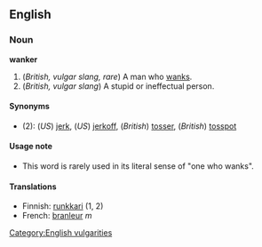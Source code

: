 ==English==
===Noun===
'''wanker'''

#(''British, vulgar slang, rare'') A man who [[wank]]s.
#(''British, vulgar slang'') A stupid or ineffectual person.
====Synonyms====
*(2): (''US'') [[jerk]], (''US'') [[jerkoff]], (''British'') [[tosser]], (''British'') [[tosspot]]

====Usage note====
*This word is rarely used in its literal sense of "one who wanks".

====Translations====
*Finnish: [[runkkari]] (1, 2)
*French: [[branleur]] ''m''

[[Category:English vulgarities]]